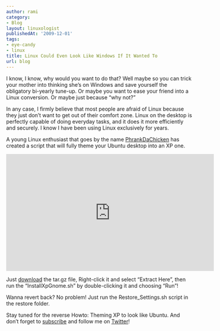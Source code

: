 ```yaml
---
author: rami
category:
- Blog
layout: linuxologist
publishedAt: '2009-12-01'
tags:
- eye-candy
- linux
title: Linux Could Even Look Like Windows If It Wanted To
url: blog
---
```


I know, I know, why would you want to do that? Well maybe so you can trick your mother into thinking she’s on Windows and save yourself the obligatory bi-yearly tune-up. Or maybe you want to ease your friend into a Linux conversion. Or maybe just because “why not?”

In any case, I firmly believe that most people are afraid of Linux because they just don’t want to get out of their comfort zone. Linux on the desktop is perfectly capable of doing everyday tasks, and it does it more efficiently and securely. I know I have been using Linux exclusively for years.

A young Linux enthusiast that goes by the name [PhrankDaChicken](http://ubuntu.online02.com/node/14) has created a script that will fully theme your Ubuntu desktop into an XP one.

<iframe width="560" height="315" src="https://www.youtube-nocookie.com/embed/n4StlvX-kOg?rel=0" frameborder="0" allow="autoplay; encrypted-media" allowfullscreen></iframe>

Just [download](http://ubuntu.online02.com/files/XpGnome.tar.gz) the tar.gz file, Right-click it and select “Extract Here”, then run the “InstallXpGnome.sh” by double-clicking it and choosing “Run”!

Wanna revert back? No problem! Just run the Restore_Settings.sh script in the restore folder.

Stay tuned for the reverse Howto: Theming XP to look like Ubuntu. And don’t forget to [subscribe](https://web.archive.org/web/20130807091915/http://feeds.feedburner.com:80/Linuxologist) and follow me on [Twitter](http://twitter.com/rtaibah)!